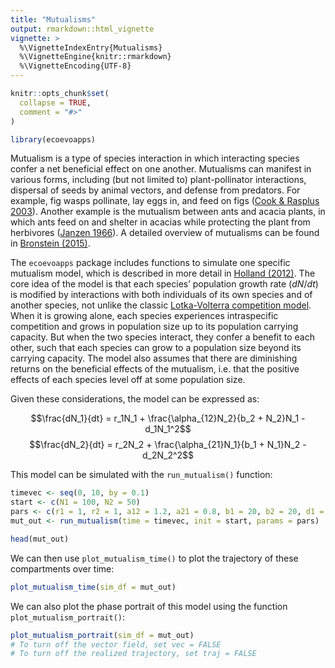 ```yaml
---
title: "Mutualisms"
output: rmarkdown::html_vignette
vignette: >
  %\VignetteIndexEntry{Mutualisms}
  %\VignetteEngine{knitr::rmarkdown}
  %\VignetteEncoding{UTF-8}
---
```


```r
knitr::opts_chunk$set(
  collapse = TRUE,
  comment = "#>"
)
```

```r
library(ecoevoapps)
```

Mutualism is a type of species interaction in which interacting species confer a net beneficial effect on one another. Mutualisms can manifest in various forms, including (but not limited to) plant-pollinator interactions, dispersal of seeds by animal vectors, and defense from predators. For example, fig wasps pollinate, lay eggs in, and feed on figs ([Cook & Rasplus 2003](https://doi.org/10.1016/S0169-5347(03)00062-4)). Another example is the mutualism between ants and acacia plants, in which ants feed on and shelter in acacias while protecting the plant from herbivores ([Janzen 1966](https://doi.org/10.2307/2406628)). A detailed overview of mutualisms can be found in [Bronstein (2015)](https://doi.org/10.1093/acprof:oso/9780199675654.001.0001).

The `ecoevoapps` package includes functions to simulate one specific mutualism model, which is described in more detail in [Holland (2012)](https://www.nature.com/scitable/knowledge/library/population-dynamics-of-mutualism-61656069/). The core idea of the model is that each species' population growth rate ($dN/dt$) is modified by interactions with both individuals of its own species and of another species, not unlike the classic [Lotka-Volterra competition model](https://ecoevoapps.shinyapps.io/lotka_volterra_competition/). When it is growing alone, each species experiences intraspecific competition and grows in population size up to its population carrying capacity. But when the two species interact, they confer a benefit to each other, such that each species can grow to a population size beyond its carrying capacity. The model also assumes that there are diminishing returns on the beneficial effects of the mutualism, i.e. that the positive effects of each species level off at some population size. 

Given these considerations, the model can be expressed as:

$$\frac{dN_1}{dt} = r_1N_1 + \frac{\alpha_{12}N_2}{b_2 + N_2}N_1 - d_1N_1^2$$
$$\frac{dN_2}{dt} = r_2N_2 + \frac{\alpha_{21}N_1}{b_1 + N_1}N_2 - d_2N_2^2$$

This model can be simulated with the `run_mutualism()` function:

```r
timevec <- seq(0, 10, by = 0.1)
start <- c(N1 = 100, N2 = 50)
pars <- c(r1 = 1, r2 = 1, a12 = 1.2, a21 = 0.8, b1 = 20, b2 = 20, d1 = 0.04, d2 = 0.02)
mut_out <- run_mutualism(time = timevec, init = start, params = pars)

head(mut_out)
```

We can then use `plot_mutualism_time()` to plot the trajectory of these compartments over time:

```r
plot_mutualism_time(sim_df = mut_out)
```

We can also plot the phase portrait of this model using the function `plot_mutualism_portrait()`:

```r
plot_mutualism_portrait(sim_df = mut_out)
# To turn off the vector field, set vec = FALSE
# To turn off the realized trajectory, set traj = FALSE
```
